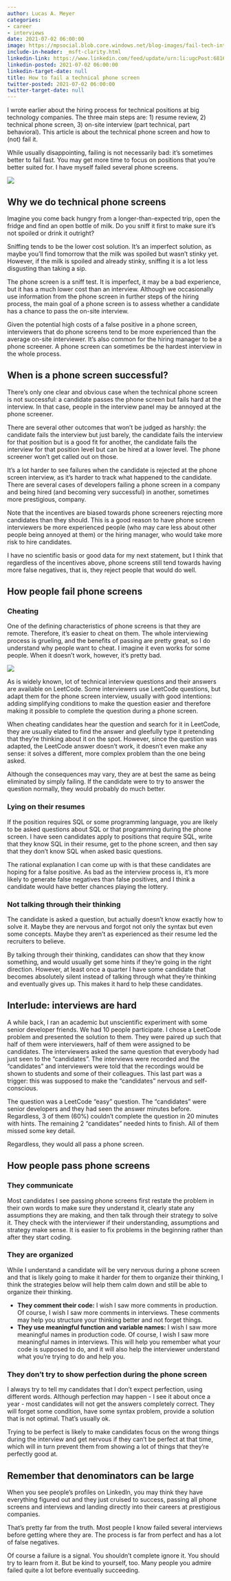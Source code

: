 ```yaml
---
author: Lucas A. Meyer
categories:
- career
- interviews
date: 2021-07-02 06:00:00
image: https://mpsocial.blob.core.windows.net/blog-images/fail-tech-interview.jpg
include-in-header: _msft-clarity.html
linkedin-link: https://www.linkedin.com/feed/update/urn:li:ugcPost:6816590001338486785
linkedin-posted: 2021-07-02 06:00:00
linkedin-target-date: null
title: How to fail a technical phone screen
twitter-posted: 2021-07-02 06:00:00
twitter-target-date: null
---
```


I wrote earlier about the hiring process for technical positions at big technology companies. The three main steps are: 1) resume review, 2) technical phone screen, 3) on-site interview (part technical, part behavioral). This article is about the technical phone screen and how to (not) fail it.

While usually disappointing, failing is not necessarily bad: it's sometimes better to fail fast. You may get more time to focus on positions that you're better suited for. I have myself failed several phone screens.

![](/images/sql-tweet.png)

## Why we do technical phone screens
Imagine you come back hungry from a longer-than-expected trip, open the fridge and find an open bottle of milk. Do you sniff it first to make sure it's not spoiled or drink it outright?

Sniffing tends to be the lower cost solution. It's an imperfect solution, as maybe you'll find tomorrow that the milk was spoiled but wasn't stinky yet. However, if the milk is spoiled and already stinky, sniffing it is a lot less disgusting than taking a sip.

The phone screen is a sniff test. It is imperfect, it may be a bad experience, but it has a much lower cost than an interview. Although we occasionally use information from the phone screen in further steps of the hiring process, the main goal of a phone screen is to assess whether a candidate has a chance to pass the on-site interview.

Given the potential high costs of a false positive in a phone screen, interviewers that do phone screens tend to be more experienced than the average on-site interviewer. It's also common for the hiring manager to be a phone screener. A phone screen can sometimes be the hardest interview in the whole process.

## When is a phone screen successful?
There's only one clear and obvious case when the technical phone screen is not successful: a candidate passes the phone screen but fails hard at the interview. In that case, people in the interview panel may be annoyed at the phone screener.

There are several other outcomes that won't be judged as harshly: the candidate fails the interview but just barely, the candidate fails the interview for that position but is a good fit for another, the candidate fails the interview for that position level but can be hired at a lower level. The phone screener won't get called out on those.

It's a lot harder to see failures when the candidate is rejected at the phone screen interview, as it's harder to track what happened to the candidate. There are several cases of developers failing a phone screen in a company and being hired (and becoming very successful) in another, sometimes more prestigious, company.

Note that the incentives are biased towards phone screeners rejecting more candidates than they should. This is a good reason to have phone screen interviewers be more experienced people (who may care less about other people being annoyed at them) or the hiring manager, who would take more risk to hire candidates.

I have no scientific basis or good data for my next statement, but I think that regardless of the incentives above, phone screens still tend towards having more false negatives, that is, they reject people that would do well.

## How people fail phone screens

### Cheating
One of the defining characteristics of phone screens is that they are remote. Therefore, it's easier to cheat on them. The whole interviewing process is grueling, and the benefits of passing are pretty great, so I do understand why people want to cheat. I imagine it even works for some people. When it doesn't work, however, it's pretty bad.

![](/images/cheating.png)

As is widely known, lot of technical interview questions and their answers are available on LeetCode. Some interviewers use LeetCode questions, but adapt them for the phone screen interview, usually with good intentions: adding simplifying conditions to make the question easier and therefore making it possible to complete the question during a phone screen.

When cheating candidates hear the question and search for it in LeetCode, they are usually elated to find the answer and gleefully type it pretending that they're thinking about it on the spot. However, since the question was adapted, the LeetCode answer doesn't work, it doesn't even make any sense: it solves a different, more complex problem than the one being asked.

Although the consequences may vary, they are at best the same as being eliminated by simply failing. If the candidate were to try to answer the question normally, they would probably do much better.

### Lying on their resumes
If the position requires SQL or some programming language, you are likely to be asked questions about SQL or that programming during the phone screen. I have seen candidates apply to positions that require SQL, write that they know SQL in their resume, get to the phone screen, and then say that they don't know SQL when asked basic questions.

The rational explanation I can come up with is that these candidates are hoping for a false positive. As bad as the interview process is, it's more likely to generate false negatives than false positives, and I think a candidate would have better chances playing the lottery.

### Not talking through their thinking

The candidate is asked a question, but actually doesn't know exactly how to solve it. Maybe they are nervous and forgot not only the syntax but even some concepts. Maybe they aren't as experienced as their resume led the recruiters to believe.

By talking through their thinking, candidates can show that they know something, and would usually get some hints if they're going in the right direction. However, at least once a quarter I have some candidate that becomes absolutely silent instead of talking through what they're thinking and eventually gives up. This makes it hard to help these candidates.

## Interlude: interviews are hard

A while back, I ran an academic but unscientific experiment with some senior developer friends. We had 10 people participate. I chose a LeetCode problem and presented the solution to them. They were paired up such that half of them were interviewers, half of them were assigned to be candidates. The interviewers asked the same question that everybody had just seen to the "candidates". The interviews were recorded and the "candidates" and interviewers were told that the recordings would be shown to students and some of their colleagues. This last part was a trigger: this was supposed to make the "candidates" nervous and self-conscious.

The question was a LeetCode "easy" question. The "candidates" were senior developers and they had seen the answer minutes before. Regardless, 3 of them (60%) couldn't complete the question in 20 minutes with hints. The remaining 2 "candidates" needed hints to finish. All of them missed some key detail.

Regardless, they would all pass a phone screen.

## How people pass phone screens

### They communicate
Most candidates I see passing phone screens first restate the problem in their own words to make sure they understand it, clearly state any assumptions they are making, and then talk through their strategy to solve it. They check with the interviewer if their understanding, assumptions and strategy make sense. It is easier to fix problems in the beginning rather than after they start coding.

### They are organized
While I understand a candidate will be very nervous during a phone screen and that is likely going to make it harder for them to organize their thinking, I think the strategies below will help them calm down and still be able to organize their thinking.

- **They comment their code:**  I wish I saw more comments in production. Of course, I wish I saw more comments in interviews. These comments may help you structure your thinking better and not forget things.
- **They use meaningful function and variable names:** I wish I saw more meaningful names in production code. Of course, I wish I saw more meaningful names in interviews. This will help you remember what your code is supposed to do, and it will also help the interviewer understand what you're trying to do and help you.

### They don't try to show perfection during the phone screen
I always try to tell my candidates that I don't expect perfection, using different words. Although perfection may happen - I see it about once a year - most candidates will not get the answers completely correct. They will forget some condition, have some syntax problem, provide a solution that is not optimal. That's usually ok.

Trying to be perfect is likely to make candidates focus on the wrong things during the interview and get nervous if they can't be perfect at that time, which will in turn prevent them from showing a lot of things that they're perfectly good at.

## Remember that denominators can be large
When you see people's profiles on LinkedIn, you may think they have everything figured out and they just cruised to success, passing all phone screens and interviews and landing directly into their careers at prestigious companies.

That's pretty far from the truth. Most people I know failed several interviews before getting where they are. The process is far from perfect and has a lot of false negatives.

Of course a failure is a signal. You shouldn't complete ignore it. You should try to learn from it. But be kind to yourself, too. Many people you admire failed quite a lot before eventually succeeding.